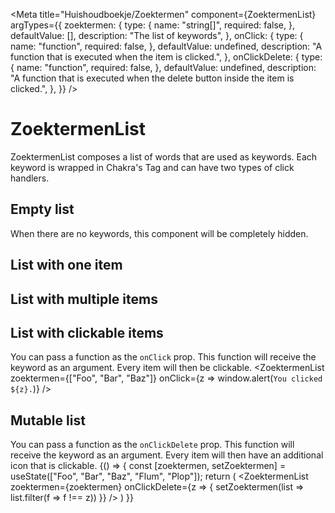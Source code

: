 
<Meta title="Huishoudboekje/Zoektermen" component={ZoektermenList} argTypes={{
	zoektermen: {
		type: {
			name: "string[]",
			required: false,
		},
		defaultValue: [],
		description: "The list of keywords",
	},
	onClick: {
		type: {
			name: "function",
			required: false,
		},
		defaultValue: undefined,
		description: "A function that is executed when the item is clicked.",
	},
	onClickDelete: {
		type: {
			name: "function",
			required: false,
		},
		defaultValue: undefined,
		description: "A function that is executed when the delete button inside the item is clicked.",
	},
}} />

# ZoektermenList
ZoektermenList composes a list of words that are used as keywords. Each keyword is wrapped in Chakra's Tag and can have two types of click handlers.

## Empty list
When there are no keywords, this component will be completely hidden.

<Canvas>
	<Story name="Empty list">
		<ZoektermenList zoektermen={[]} />
	</Story>
</Canvas>

## List with one item
<Canvas>
	<Story name="List with one item">
		<ZoektermenList zoektermen={["Foo"]} />
	</Story>
</Canvas>

## List with multiple items
<Canvas>
	<Story name="List with multiple items">
		<ZoektermenList zoektermen={["Foo", "Bar", "Baz"]} />
	</Story>
</Canvas>

## List with clickable items
You can pass a function as the `onClick` prop. This function will receive the keyword as an argument. Every item will then be clickable.
<Canvas>
	<Story name="Clickable">
		<ZoektermenList zoektermen={["Foo", "Bar", "Baz"]} onClick={z => window.alert(`You clicked ${z}.`)} />
	</Story>
</Canvas>

## Mutable list
You can pass a function as the `onClickDelete` prop. This function will receive the keyword as an argument. Every item will then have an additional icon that is clickable.
<Canvas>
	<Story name="Mutable list">
		{() => {
			const [zoektermen, setZoektermen] = useState(["Foo", "Bar", "Baz", "Flum", "Plop"]);
			return (
				<ZoektermenList zoektermen={zoektermen} onClickDelete={z => {
					setZoektermen(list => list.filter(f => f !== z))
				}} />
			)
		}}
	</Story>
</Canvas>
